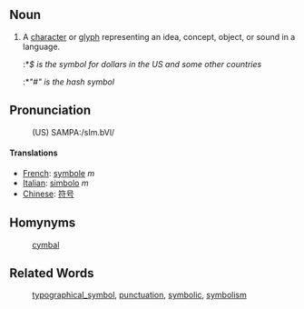 ==Noun==
# A [[character]] or [[glyph]] representing an idea, concept, object, or sound in a language.
#:*<i>$ is the symbol for dollars in the US and some other countries</i>
#:*<i>"#" is the hash symbol</i>

==Pronunciation==
:(US) SAMPA:/sIm.bVl/

====Translations====
*[[French]]: [[symbole]] ''m''
*[[Italian]]: [[simbolo]] ''m''
*[[Chinese]]: [[符号]]

==Homynyms==
: [[cymbal]]

==Related Words==
:[[typographical_symbol]], [[punctuation]], [[symbolic]], [[symbolism]]